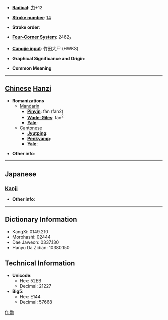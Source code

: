 * '''[[Wiktionary:Chinese radical index| Radical]]''': [[Wiktionary:Chinese radical index 力|力]]+12

* '''[[Wiktionary:Chinese total strokes index|Stroke number]]''': [[Wiktionary:Chinese total strokes index 14|14]]

* '''Stroke order''': 

* '''[[Wiktionary:Chinese four corner index|Four-Corner System]]''': 2462<sub>7</sub>

* '''[[Wiktionary:Chinese Cangjie index|Cangjie input]]''': 竹田大尸 (HWKS)

* '''Graphical Significance and Origin''': 

* '''Common Meaning'''

----

== [[Chinese]] [[Hanzi]] ==

* '''Romanizations'''
** [[Mandarin]]
*** '''[[Pinyin]]''': fán (fan2)
*** '''[[Wade-Giles]]''': fan<sup>2</sup>
*** '''[[Yale]]''': 
**[[Cantonese]]
***'''[[Jyutping]]''':
***'''[[Penkyamp]]''': 
***'''[[Yale]]''': 

* '''Other info''': 

----

==Japanese==
===[[Kanji]]===
{{kanji|on readings=[[はん]] (han), [[ほん]] (hon)
|kun readings=[[すこやか]] (sukoyaka)
}}

* '''Other info''':  

----

== Dictionary Information ==

* KangXi: 0149.210
* Morohashi: 02444
* Dae Jaweon: 0337.130
* Hanyu Da Zidian: 10380.150

== Technical Information ==

* '''Unicode''':
** Hex: 52EB
** Decimal: 21227
* '''Big5''':
** Hex: E144
** Decimal: 57668

[[fr:勫]]